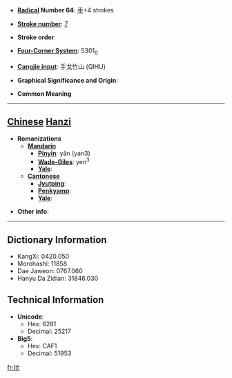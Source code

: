 * '''[[Wiktionary:Chinese radical index| Radical]] Number 64''': [[Wiktionary:Chinese radical index 手|手]]+4 strokes

* '''[[Wiktionary:Chinese total strokes index|Stroke number]]''': [[Wiktionary:Chinese total strokes index 7|7]]

* '''Stroke order''': 

* '''[[Wiktionary:Chinese four corner index|Four-Corner System]]''': 5301<sub>0</sub>

* '''[[Wiktionary:Chinese Cangjie index|Cangjie input]]''': 手戈竹山 (QIHU)

* '''Graphical Significance and Origin''': 

* '''Common Meaning'''

----

== [[Chinese]] [[Hanzi]] ==

* '''Romanizations'''
** '''[[Mandarin]]'''
*** '''[[Pinyin]]''': yǎn (yan3)
*** '''[[Wade-Giles]]''': yen<sup>3</sup>
*** '''[[Yale]]''': 
** '''[[Cantonese]]'''
*** '''[[Jyutping]]''':
*** '''[[Penkyamp]]''': 
*** '''[[Yale]]''': 

* '''Other info''': 

----

== Dictionary Information ==

* KangXi: 0420.050
* Morohashi: 11858
* Dae Jaweon: 0767.060
* Hanyu Da Zidian: 31846.030

== Technical Information ==

* '''Unicode''':
** Hex: 6281
** Decimal: 25217
* '''Big5''':
** Hex: CAF1
** Decimal: 51953

[[fr:抁]]